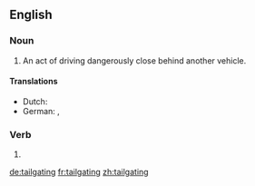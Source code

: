 ==English==

===Noun===
{{head|en|noun}}

# An act of driving dangerously close behind another vehicle.

====Translations====
{{trans-top|driving dangerously close behind another vehicl}}
{{trans-mid}}
* Dutch: {{t|nl|bumperkleven}}
* German: {{t-SOP|de|[[zu]] [[dichtes]] [[Auffahren]]}}, {{t|de|Drängeln}}
{{trans-bottom}}

===Verb===
{{head|en|verb form}}

# {{present participle of|tailgate}}

[[de:tailgating]]
[[fr:tailgating]]
[[zh:tailgating]]